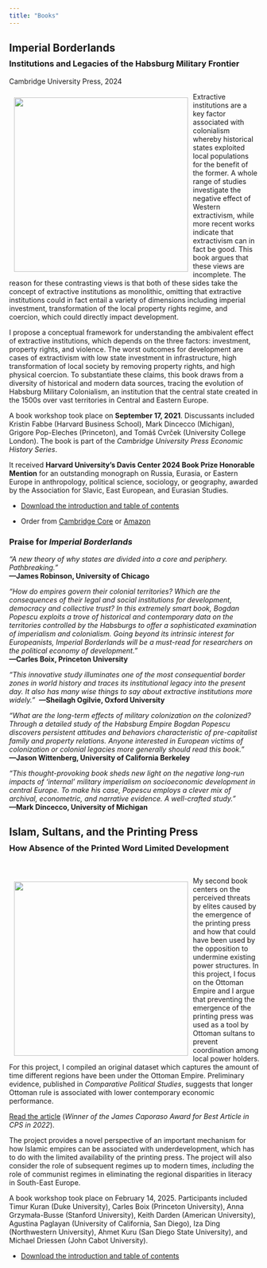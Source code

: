 ```yaml
---
title: "Books"
---
```


<!-- Google tag (gtag.js) -->
<script async src="https://www.googletagmanager.com/gtag/js?id=G-7DSN63Y1JH"></script>
<script>
  window.dataLayer = window.dataLayer || [];
  function gtag(){dataLayer.push(arguments);}
  gtag('js', new Date());

  gtag('config', 'G-7DSN63Y1JH');
</script>

## **Imperial Borderlands**
<h3 style="margin-top: -0.5em;"><b>Institutions and Legacies of the Habsburg Military Frontier</b></h3>
Cambridge University Press, 2024

![](/images/book_cover3.jpg){width=350 style="float: left; margin: 10px;"}


Extractive institutions are a key factor associated with colonialism whereby historical states exploited local populations for the benefit of the former. A whole range of studies investigate the negative effect of Western extractivism, while more recent works indicate that extractivism can in fact be good. This book argues that these views are incomplete. The reason for these contrasting views is that both of these sides take the concept of extractive institutions as monolithic, omitting that extractive institutions could in fact entail a variety of dimensions including imperial investment, transformation of the local property rights regime, and coercion, which could directly impact development.

I propose a conceptual framework for understanding the ambivalent effect of extractive institutions, which depends on the three factors: investment, property rights, and violence. The worst outcomes for development are cases of extractivism with low state investment in infrastructure, high transformation of local society by removing property rights, and high physical coercion. To substantiate these claims, this book draws from a diversity of historical and modern data sources, tracing the evolution of Habsburg Military Colonialism, an institution that the central state created in the 1500s over vast territories in Central and Eastern Europe.

A book workshop took place on **September 17, 2021**. Discussants included Kristin Fabbe (Harvard Business School), Mark Dincecco (Michigan), Grigore Pop-Eleches (Princeton), and Tomáš Cvrček (University College London). The book is part of the *Cambridge University Press Economic History Series*.

It received **Harvard University's Davis Center 2024 Book Prize Honorable Mention** for an outstanding monograph on Russia, Eurasia, or Eastern Europe in anthropology, political science, sociology, or geography, awarded by the Association for Slavic, East European, and Eurasian Studies.


- [Download the introduction and table of contents](https://www.dropbox.com/scl/fi/npqqmzppb7fsh6m5cy5yl/Imperial-Borderlands_final_intro_comp.pdf?rlkey=af21iyb62cpkbnreiydcaqx1s&dl=0){target="_blank"}

- Order from [Cambridge Core](https://www.cambridge.org/core/books/imperial-borderlands/6845856BB6A18B8B8EC2EE66B9013AAC#fndtn-information){target="_blank"} or [Amazon](https://www.amazon.com/Imperial-Borderlands-Institutions-Legacies-Cambridge/dp/1009365169/ref=sr_1_1?crid=10HGVCDC7EXIV&keywords=popescu+imperial+borderlands&qid=1698047106&sprefix=popescu+imperial+borderland%2Caps%2C150&sr=8-1){target="_blank"}

### Praise for *Imperial Borderlands* {.unlisted}

*“A new theory of why states are divided into a core and periphery. Pathbreaking.”* \
**—James Robinson, University of Chicago**\

*“How do empires govern their colonial territories? Which are the consequences of their legal and social institutions for development, democracy and collective trust? In this extremely smart book, Bogdan Popescu exploits a trove of historical and contemporary data on the territories controlled by the Habsburgs to offer a sophisticated examination of imperialism and colonialism. Going beyond its intrinsic interest for Europeanists, *Imperial Borderlands* will be a must-read for researchers on the political economy of development.”*\
**—Carles Boix, Princeton University**

*“This innovative study illuminates one of the most consequential border zones in world history and traces its institutional legacy into the present day. It also has many wise things to say about extractive institutions more widely.”*\ 
**—Sheilagh Ogilvie, Oxford University**

*“What are the long-term effects of military colonization on the colonized? Through a detailed study of the Habsburg Empire Bogdan Popescu discovers persistent attitudes and behaviors characteristic of pre-capitalist family and property relations. Anyone interested in European victims of colonization or colonial legacies more generally should read this book.”*\
**—Jason Wittenberg, University of California Berkeley**

*“This thought-provoking book sheds new light on the negative long-run impacts of ‘internal’ military imperialism on socioeconomic development in central Europe. To make his case, Popescu employs a clever mix of archival, econometric, and narrative evidence. A well-crafted study.”*\
**—Mark Dincecco, University of Michigan**



## **Islam, Sultans, and the Printing Press**
<h3 style="margin-top: -0.5em;"><b>How Absence of the Printed Word Limited Development</b></h3>\

![](/images/book_cover_second_book.jpg){width=350 style="float: left; margin: 10px;"}

My second book centers on the perceived threats by elites caused by the emergence of the printing press and how that could have been used by the opposition to undermine existing power structures. In this project, I focus on the Ottoman Empire and I argue that preventing the emergence of the printing press was used as a tool by Ottoman sultans to prevent coordination among local power holders. For this project, I compiled an original dataset which captures the amount of time different regions have been under the Ottoman Empire. Preliminary evidence, published in *Comparative Political Studies*, suggests that longer Ottoman rule is associated with lower contemporary economic performance.

[Read the article](https://journals.sagepub.com/doi/full/10.1177/00104140211060283){target="_blank"} (*Winner of the James Caporaso Award for Best Article in CPS in 2022*).

The project provides a novel perspective of an important mechanism for how Islamic empires can be associated with underdevelopment, which has to do with the limited availability of the printing press. The project will also consider the role of subsequent regimes up to modern times, *including* the role of communist regimes in eliminating the regional disparities in literacy in South-East Europe.

A book workshop took place on February 14, 2025. Participants included Timur Kuran (Duke University), Carles Boix (Princeton University), Anna Grzymała-Busse (Stanford University), Keith Darden (American University), Agustina Paglayan (University of California, San Diego), Iza Ding (Northwestern University), Ahmet Kuru (San Diego State University), and Michael Driessen (John Cabot University).

* [Download the introduction and table of contents](https://www.dropbox.com/scl/fi/ckfp7rb5xv5juodrf26u7/book_intro.pdf?rlkey=k0h2jcbxsmqeh83kluoioxw54&dl=0){target="_blank"}
